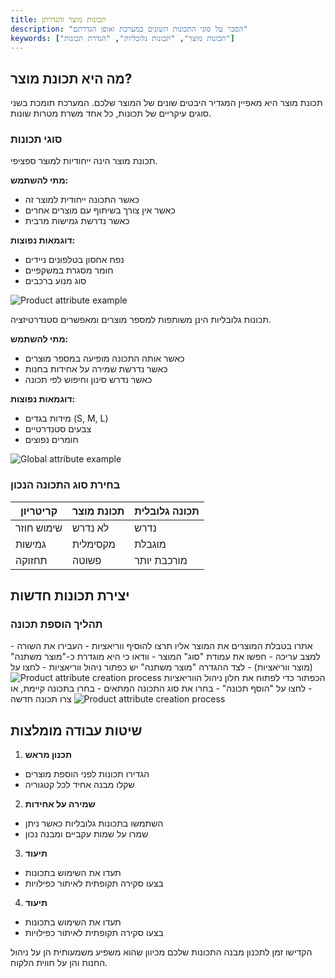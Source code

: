 ```yaml
---
title: תכונות מוצר והגדרתן
description: "הסבר על סוגי התכונות השונים במערכת ואופן הגדרתם"
keywords: ["תכונות מוצר", "תכונות גלובליות", "הגדרת תכונות"]
---
```


## מה היא תכונת מוצר?

תכונת מוצר היא מאפיין המגדיר היבטים שונים של המוצר שלכם. המערכת תומכת בשני סוגים עיקריים של תכונות, כל אחד משרת מטרות שונות.

### סוגי תכונות

<Step>
<StepItem title="תכונת מוצר">

תכונת מוצר הינה ייחודיות למוצר ספציפי.

**מתי להשתמש:**
- כאשר התכונה ייחודית למוצר זה
- כאשר אין צורך בשיתוף עם מוצרים אחרים
- כאשר נדרשת גמישות מרבית

**דוגמאות נפוצות:**
- נפח אחסון בטלפונים ניידים
- חומר מסגרת במשקפיים
- סוג מנוע ברכבים

<img src="https://placehold.co/800x300?text=Product+attribute+example" alt="Product attribute example" />
</StepItem>

<StepItem title="תכונה גלובלית">

תכונות גלובליות הינן משותפות למספר מוצרים ומאפשרים סטנדרטיזציה.

**מתי להשתמש:**
- כאשר אותה התכונה מופיעה במספר מוצרים
- כאשר נדרשת שמירה על אחידות בחנות
- כאשר נדרש סינון וחיפוש לפי תכונה

**דוגמאות נפוצות:**
- מידות בגדים (S, M, L)
- צבעים סטנדרטיים
- חומרים נפוצים

<img src="https://placehold.co/800x300?text=Example+attribute+example" alt="Global attribute example" />

</StepItem>
</Step>

### בחירת סוג התכונה הנכון

| קריטריון | תכונת מוצר |תכונה גלובלית |
|-----------|--------------|----------------|
| שימוש חוזר | לא נדרש | נדרש |
| גמישות | מקסימלית | מוגבלת |
| תחזוקה | פשוטה | מורכבת יותר |



## יצירת תכונות חדשות

### תהליך הוספת תכונה


<Step>
<StepItem title="גישה לחלון ניהול הווריאציות">
  - אתרו בטבלת המוצרים את המוצר אליו תרצו להוסיף ווריאציות
  - העבירו את השורה למצב עריכה
  - חפשו את עמודת "סוג" המוצר 
  - וודאו כי היא מוגדרת כ-"מוצר משתנה" (מוצר ווריאציות)
  - לצד ההגדרה "מוצר משתנה" יש כפתור ניהול ווריאציות
  - לחצו על הכפתור כדי לפתוח את חלון ניהול הווריאציות
<img src="https://placehold.co/800x300?text=Product+attribute+creation+process" alt="Product attribute creation process" />
</StepItem>

<StepItem title="הוספת תכונה חדשה">
  - לחצו על "הוסף תכונה"
  - בחרו את סוג התכונה המתאים
  - בחרו בתכונה קיימת, או צרו תכונה חדשה
<img src="https://placehold.co/800x300?text=Product+attribute+creation+process" alt="Product attribute creation process" />
</StepItem>
</Step>



## שיטות עבודה מומלצות

1. **תכנון מראש**
  - הגדירו תכונות לפני הוספת מוצרים
  - שקלו מבנה אחיד לכל קטגוריה

2. **שמירה על אחידות**
  - השתמשו בתכונות גלובליות כאשר ניתן
  - שמרו על שמות עקביים ומבנה נכון

3. **תיעוד**
  - תעדו את השימוש בתכונות
  - בצעו סקירה תקופתית לאיתור כפילויות

4. **תיעוד**
  - תעדו את השימוש בתכונות
  - בצעו סקירה תקופתית לאיתור כפילויות


<Note title="חשוב" type="warning">
הקדישו זמן לתכנון מבנה התכונות שלכם מכיוון שהוא משפיע משמעותית הן על ניהול החנות והן על חווית הלקוח.
</Note>
